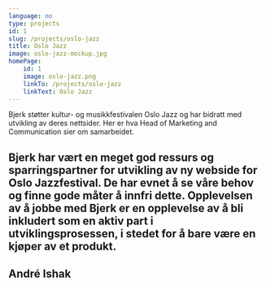 ```yaml
---
language: no
type: projects
id: 1
slug: /projects/oslo-jazz
title: Oslo Jazz
image: oslo-jazz-mockup.jpg
homePage:
    id: 1
    image: oslo-jazz.png
    linkTo: /projects/oslo-jazz
    linkText: Oslo Jazz
---
```


Bjerk støtter kultur- og musikkfestivalen Oslo Jazz og har bidratt med
utvikling av deres nettsider. Her er hva Head of Marketing and
Communication sier om samarbeidet.
<h2 withQuotes={true}>
    Bjerk har vært en meget god ressurs og sparringspartner for utvikling
    av ny webside for Oslo Jazzfestival. De har evnet å se våre behov og
    finne gode måter å innfri dette. Opplevelsen av å jobbe med Bjerk er
    en opplevelse av å bli inkludert som en aktiv part i
    utviklingsprosessen, i stedet for å bare være en kjøper av et produkt.
</h2>
<h2 style={{ color: '#4ecca3' }}>
    André Ishak
</h2>
